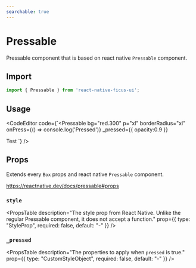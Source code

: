 ```yaml
---
searchable: true
---
```



# Pressable

Pressable component that is based on react native `Pressable` component.

## Import

```js
import { Pressable } from 'react-native-ficus-ui';
```

## Usage

<CodeEditor code={`<Pressable
  bg="red.300"
  p="xl"
  borderRadius="xl"
  onPress={() => console.log('Pressed')}
  _pressed={{
    opacity:0.9
  }}
>
  <Text>Test</Text>
</Pressable>`} />

## Props

Extends every `Box` props and react native `Pressable` component.

https://reactnative.dev/docs/pressable#props

### `style`
<PropsTable
description="The style prop from React Native. Unlike the regular Pressable component, it does not accept a function."
 prop={{ type: "StyleProp<ViewStyle>", required: false, default: "-" }}
/>

### `_pressed`
<PropsTable
  description="The properties to apply when `pressed` is true."
  prop={{ type: "CustomStyleObject", required: false, default: "-" }}
/>
